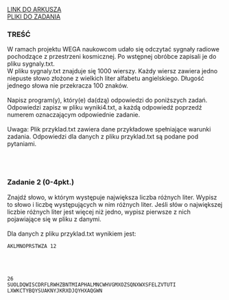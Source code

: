 
<div className="box_link"><a className="link  link_materials" target="_blank" href="https://cke.gov.pl/images/_EGZAMIN_MATURALNY_OD_2015/Arkusze_egzaminacyjne/2018/formula_od_2015/informatyka/MIN-R2_1P-182.pdf">LINK DO ARKUSZA</a>
<br/>
<a className="link  link_materials" href="http://cke.gov.pl/images/_EGZAMIN_MATURALNY_OD_2015/Arkusze_egzaminacyjne/2018/formula_od_2015/informatyka/Dane_PR2.zip">PLIKI DO ZADANIA</a>
<br/>
</div>

### TREŚĆ
W ramach projektu WEGA naukowcom udało się odczytać sygnały radiowe pochodzące
z przestrzeni kosmicznej. Po wstępnej obróbce zapisali je do pliku sygnaly.txt.<br/>
W pliku sygnaly.txt znajduje się 1000 wierszy. Każdy wiersz zawiera jedno niepuste
słowo złożone z wielkich liter alfabetu angielskiego. Długość jednego słowa nie przekracza 100
znaków.<br/><br/>
Napisz <span className="bold">program(y)</span>, który(e) da(dzą) odpowiedzi do poniższych zadań. Odpowiedzi zapisz
w pliku wyniki4.txt, a każdą odpowiedź poprzedź numerem oznaczającym odpowiednie
zadanie.<br/><br/>
<span className="bold">Uwaga</span>: Plik przyklad.txt zawiera dane przykładowe spełniające warunki zadania.
Odpowiedzi dla danych z pliku przyklad.txt są podane pod pytaniami. 

<br/><br/>

### Zadanie 2   (0-4pkt.)
Znajdź słowo, w którym występuje największa liczba <span className="bold">różnych</span> liter. Wypisz to słowo i liczbę
występujących w nim różnych liter. Jeśli słów o największej liczbie różnych liter jest więcej
niż jedno, wypisz pierwsze z nich pojawiające się w pliku z danymi.<br/><br/>
Dla danych z pliku przyklad.txt wynikiem jest:

```
AKLMNOPRSTWZA 12
```

<br/><br/>

<Dropdown title="ODPOWIEDŹ">

```
26
SUOLDQWISCDRFLRWHZBNTMIAPHALMNCWHVGMXOZSQNXWXSFELZVTUTI
LXWKCTYBQYSUAKNYJKRXDJQYHXAQGWN
```
</Dropdown>

<Dropdown title="PRZYKŁADOWE ROZWIĄZANIE">
</Dropdown>

<Dropdown title="PRZYKŁADOWE ROZWIĄZANIE">
</Dropdown>